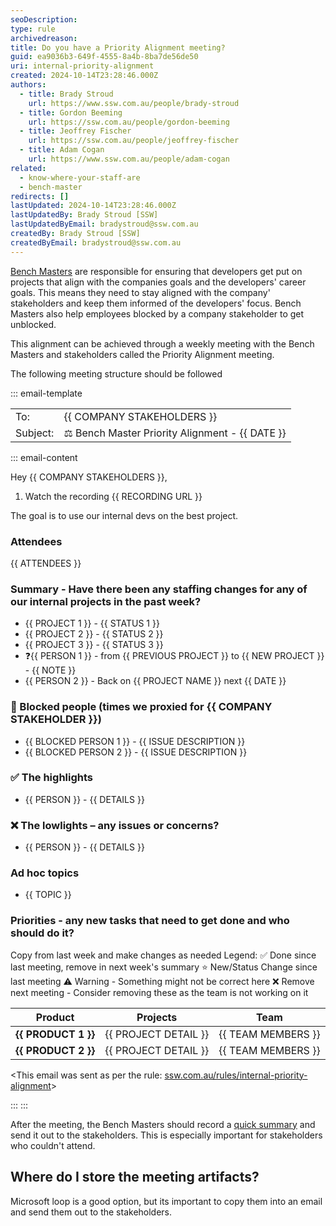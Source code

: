 ```yaml
---
seoDescription:
type: rule
archivedreason:
title: Do you have a Priority Alignment meeting?
guid: ea9036b3-649f-4555-8a4b-8ba7de56de50
uri: internal-priority-alignment
created: 2024-10-14T23:28:46.000Z
authors:
  - title: Brady Stroud
    url: https://www.ssw.com.au/people/brady-stroud
  - title: Gordon Beeming
    url: https://ssw.com.au/people/gordon-beeming
  - title: Jeoffrey Fischer
    url: https://ssw.com.au/people/jeoffrey-fischer
  - title: Adam Cogan
    url: https://www.ssw.com.au/people/adam-cogan
related:
  - know-where-your-staff-are
  - bench-master
redirects: []
lastUpdated: 2024-10-14T23:28:46.000Z
lastUpdatedBy: Brady Stroud [SSW]
lastUpdatedByEmail: bradystroud@ssw.com.au
createdBy: Brady Stroud [SSW]
createdByEmail: bradystroud@ssw.com.au
---
```


[Bench Masters](/bench-mastes) are responsible for ensuring that developers get put on projects that align with the companies goals and the developers' career goals. This means they need to stay aligned with the company' stakeholders and keep them informed of the developers' focus.
Bench Masters also help employees blocked by a company stakeholder to get unblocked.

This alignment can be achieved through a weekly meeting with the Bench Masters and stakeholders called the Priority Alignment meeting.

The following meeting structure should be followed

::: email-template

|          |                                                      |
| -------- | ---------------------------------------------------- |
| To:      | {{ COMPANY STAKEHOLDERS }}                           |
| Subject: | ⚖️ Bench Master Priority Alignment - {{ DATE }} |
::: email-content

Hey {{ COMPANY STAKEHOLDERS }},

1. Watch the recording
    {{ RECORDING URL }}

The goal is to use our internal devs on the best project.

### Attendees

{{ ATTENDEES }}

### Summary - Have there been any staffing changes for any of our internal projects in the past week?

* {{ PROJECT 1 }} - {{ STATUS 1 }}
* {{ PROJECT 2 }} - {{ STATUS 2 }}
* {{ PROJECT 3 }} - {{ STATUS 3 }}
* ❓{{ PERSON 1 }} - from {{ PREVIOUS PROJECT }} to {{ NEW PROJECT }} - {{ NOTE }}
* {{ PERSON 2 }} - Back on {{ PROJECT NAME }} next {{ DATE }}

### 🛑 Blocked people (times we proxied for {{ COMPANY STAKEHOLDER }})

* {{ BLOCKED PERSON 1 }} - {{ ISSUE DESCRIPTION }}
* {{ BLOCKED PERSON 2 }} - {{ ISSUE DESCRIPTION }}

### ✅ The highlights

* {{ PERSON }} - {{ DETAILS }}

### ❌ The lowlights – any issues or concerns?

* {{ PERSON }} - {{ DETAILS }}

### Ad hoc topics

* {{ TOPIC }}

### Priorities - any new tasks that need to get done and who should do it?

Copy from last week and make changes as needed
Legend:
✅ Done since last meeting, remove in next week's summary
⭐️ New/Status Change since last meeting
⚠️ Warning - Something might not be correct here
❌ Remove next meeting - Consider removing these as the team is not working on it

| **Product**         | **Projects**         | **Team**           |
| ------------------- | -------------------- | ------------------ |
| **{{ PRODUCT 1 }}** | {{ PROJECT DETAIL }} | {{ TEAM MEMBERS }} |
| **{{ PRODUCT 2 }}** | {{ PROJECT DETAIL }} | {{ TEAM MEMBERS }} |

<This email was sent as per the rule: [ssw.com.au/rules/internal-priority-alignment](/internal-priority-alignment)>

:::
:::

After the meeting, the Bench Masters should record a [quick summary](/summary-recording-sprint-reviews) and send it out to the stakeholders. This is especially important for stakeholders who couldn't attend.

## Where do I store the meeting artifacts?

Microsoft loop is a good option, but its important to copy them into an email and send them out to the stakeholders.
